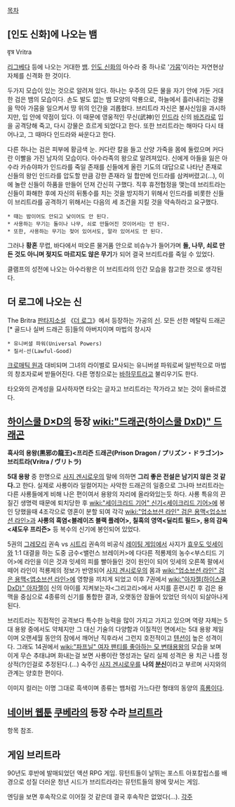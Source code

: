 [[목차]]
== [인도 신화]에 나오는 뱀 ==
वृत्र
Vritra

[[리그베다]] 등에 나오는 거대한 [[뱀]]. [[인도 신화]]의 아수라 중 하나로 '[[가뭄]]'이라는 자연현상 자체를 신격화 한 것이다.

두가지 모습이 있는 것으로 알려져 있다. 하나는 우주의 모든 물을 자기 안에 가둔 거대한 검은 뱀의 모습이다. 손도 발도 없는 뱀 모양의 악룡으로, 하늘에서 흘러내리는 강물을 막아 가뭄을 일으켜서 땅 위의 인간을 괴롭혔다. 브리트라 자신은 불사신임을 과시하지만, 입 안에 약점이 있다. 이 때문에 영웅적인 무신(武神)인 [[인드라]] 신의 [[바즈라]]로 입을 공격당해 죽고, 다시 강물은 흐르게 되었다고 한다. 또한 브리트라는 해마다 다시 태어나고, 그 때마다 인드라와 싸운다고 한다.

다른 하나는 검은 피부에 황금색 눈. 커다란 칼을 들고 산양 가죽을 몸에 둘렀으며 커다란 이빨을 가진 남자의 모습이다. 아수라족의 왕으로 알려져있다. 신에게 아들을 잃은 아수라 카슈야파가 인드라를 죽일 존재를 신들에게 올린 기도의 대답으로 나타난 존재로 신들의 왕인 인드라를 압도할 만큼 강한 존재라 일 합만에 인드라를 삼켜버렸고(…), 이에 놀란 신들이 하품을 만들어 던져 간신히 구했다. 직후 휴전협정을 맺는데 브리트라는 신들이 화해한 후에 자신의 뒤통수를 치는 것을 방지하기 위해서 인드라를 비롯한 신들이 브리트라를 공격하기 위해서는 다음의 세 조건을 지킬 것을 약속하라고 요구했다.
 * 때는 밤이어도 안되고 낮이어도 안 된다.
 * 사용하는 무기는 돌이나 나무, 쇠로 만들어진 것이어서는 안 된다.
 * 또한, 사용하는 무기는 젖어 있어서도, 말라 있어서도 안 된다.

그러나 '''황혼''' 무렵, 바다에서 떠오른 물거품 안으로 비슈누가 들어가며 '''돌, 나무, 쇠로 만든 것도 아니며 젖지도 마르지도 않은 무기'''가 되어 결국 브리트라를 죽일 수 있었다. 

클램프의 성전에 나오는 아수라왕은 이 브리트라의 인간 모습을 참고한 것으로 생각된다. 
== 더 로그에 나오는 신 ==
The Britra
[[판타지소설]] 《[[더 로그]]》에서 등장하는 가공의 [[신]]. 모든 선한 메탈릭 드래곤[* 골드나 실버 드래곤 등]들의 아버지이며 마법의 창시자

 * 유니버셜 파워(Universal Powers)
 * 질서-선(Lawful-Good)

[[크로매틱 원]]과 대비되며 그녀의 라이벌로 묘사되는 유니버셜 파워로써 일반적으로 마법의 창조자로써 받들어진다.
다른 명칭으로는 [[바하무트]]라고 불리우기도 한다.

타오와의 관계성을 묘사하자면 타오는 글자고 브리트라는 작가라고 보는 것이 올바르겠다.

== [[하이스쿨 D×D]]의 등장 [[wiki:"드래곤(하이스쿨 DxD)" 드래곤]] ==
'''흑사의 용왕(黒邪の龍王)<프리즌 드래곤(Prison Dragon / プリズン・ドラゴン)> 브리트라(Vritra / ヴリトラ)'''

'''5대 용왕''' 중 한명으로 [[사지 겐시로우]]의 말에 의하면 '''그리 좋은 전설은 남기지 않은 것 같다.'''고 한다. 실제로 사룡이라 일컬어지는 사악한 드래곤의 일종으로 그나마 브리트라는 다른 사룡들에게 비해 나은 편이여서 용왕의 자리에 올라와있는듯 하다. 사룡 특유의 끈질긴 생명력 때문에 퇴치당한 후 [[wiki:"세이크리드 기어" 신기<세이크리드 기어>]]에 봉인 당했을때 4조각으로 영혼이 분할 되여 각각 [[wiki:"업소브션 라인" 검은 용맥<업소브션 라인>]]과 '''사룡의 흑염<블레이즈 블랙 플레어>, 칠흑의 영역<딜리트 필드>, 용의 감옥<섀도우 프리즌>''' 등 복수의 신기에 봉인되어 있었다. 

5권의 [[그레모리]] 권속 vs [[시트리]] 권속의 비공식 [[레이팅 게임]]에서 사지가 [[효우도 잇세이]]와 1:1 대결을 하는 도중 금수<밸런스 브레이커>에 다다른 적룡제의 농수<부스티드 기어>에 라인을 이은 것과 잇세의 피를 빨아들인 것이 원인이 되어 잇세의 오른쪽 팔에서 떼어 라인이 적룡제의 정보가 반영되어 [[사지 겐시로우]]의 몸과 [[wiki:"업소브션 라인" 검은 용맥<앱소브션 라인>]]에 영향을 끼치게 되었고 이후 7권에서 [[wiki:"아자젤(하이스쿨 DxD)" 아자젤]]이 신의 아이를 지켜보는자<그리고리>에서 사지를 훈련시킨 후 검은 용맥을 중심으로 4종류의 신기를 통합한 결과, 오랫동안 잠들어 있었던 의식이 되살아나게 된다.

브리트라는 직접적인 공격보다 특수한 능력을 많이 가지고 가지고 있으며 역량 자체는 5대 용왕 중에서도 약체지만 그 대신 기술의 다양함과 이질적인 면에서는 5대 용왕 제일이며 오랜세월 동안의 잠에서 깨어난 직후라서 그런지 호전적이고 [[텐션]]이 높은 성격이다. 그래도 14권에서 [[wiki:"파프닐" 여자 팬티를 좋아하는 모 변태용왕]]의 모습을 보며 이게 무슨 추태냐며 화내는걸 보면 사룡이란 명성과는 달리 실제 성격은 용 치곤 나름 정상적(?)인걸로 추정된다.(...) 숙주인 [[사지 겐시로우]]를 '''나의 [[분신]]'''이라고 부르며 사지와의 관계는 양호한 편이다.

이미지 컬러는 이명 그대로 흑색이며 종류는 뱀처럼 가느다란 형태의 동양의 [[흑룡]]이다.

== [[네이버 웹툰]] [[쿠베라(웹툰)|쿠베라]]의 등장 수라 [[브리트라(쿠베라)|브리트라]] ==
항목 참조.

== 게임 브리트라 ==
90년도 후반에 발매되었던 액션 RPG 게임. 뮤턴트들이 날뛰는 포스트 아포칼립스를 배경으로 성질 더러운 청년 시드가 브리트라라는 뮤턴트들의 왕에 맞서는 게임.

엔딩을 보면 후속작으로 이어질 것 같은데 결국 후속작은 없었다(...).
[[각주]]
